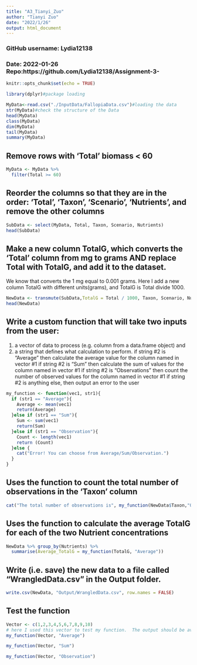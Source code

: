 ```yaml
---
title: "A3_Tianyi_Zuo"
author: "Tianyi Zuo"
date: "2022/1/26"
output: html_document
---
```


### GitHub username: Lydia12138
### Date: 2022-01-26 Repo:https://github.com/Lydia12138/Assignment-3-

```r
knitr::opts_chunk$set(echo = TRUE)
```

```r
library(dplyr)#package loading
```

```r
MyData<-read.csv("./InputData/FallopiaData.csv")#loading the data
str(MyData)#check the structure of the Data
head(MyData)
class(MyData)
dim(MyData)
tail(MyData)
summary(MyData)
```


## Remove rows with 'Total' biomass < 60
```r
MyData <- MyData %>%
  filter(Total >= 60)
```

## Reorder the columns so that they are in the order: ‘Total’, ‘Taxon’, ‘Scenario’, ‘Nutrients’, and remove the other columns
```r
SubData <- select(MyData, Total, Taxon, Scenario, Nutrients)
head(SubData)
```

## Make a new column TotalG, which converts the ‘Total’ column from mg to grams AND replace Total with TotalG, and add it to the dataset.
We know that converts the 1 mg equal to 0.001 grams. Here I add a new column TotalG with different units(grams), and TotalG is Total divide 1000.
```r
NewData <- transmute(SubData,TotalG = Total / 1000, Taxon, Scenario, Nutrients)
head(NewData)
```

## Write a custom function that will take two inputs from the user: 
1. a vector of data to process (e.g. column from a data.frame object) and 
2. a string that defines what calculation to perform.
if string #2 is "Average" then calculate the average value for the column named in vector #1
if string #2 is "Sum" then calculate the sum of values for the column named in vector #1
if string #2 is "Observations" then count the number of observed values for the column named in vector #1
if string #2 is anything else, then output an error to the user 

```r
my_function <- function(vec1, str1){
  if (str1 == "Average"){
    Average <- mean(vec1)
    return(Average)
  }else if (str1 == "Sum"){
    Sum <- sum(vec1)
    return(Sum)
  }else if (str1 == "Observation"){
    Count <- length(vec1)
    return (Count)
  }else {
    cat("Error! You can choose from Average/Sum/Observation.")
  }
}

```

## Uses the function to count the total number of observations in the 'Taxon' column

```r
cat("The total number of observations is", my_function(NewData$Taxon,"Observation"))
```

## Uses the function  to calculate the average TotalG for each of the two Nutrient concentrations
```r
NewData %>% group_by(Nutrients) %>% 
  summarise(Average_TotalG = my_function(TotalG, "Average"))
```


## Write (i.e. save) the new data to a file called "WrangledData.csv" in the Output folder.
```r
write.csv(NewData, "Output/WrangledData.csv", row.names = FALSE)
```

## Test the function
```r
Vector <- c(1,2,3,4,5,6,7,8,9,10)
# here I used this vector to test my function.  The output should be average = 5.5, sum = 55, Observation = 10 for this vector
my_function(Vector, "Average")
```
```r
my_function(Vector, "Sum")
```
```r
my_function(Vector, "Observation")
```
